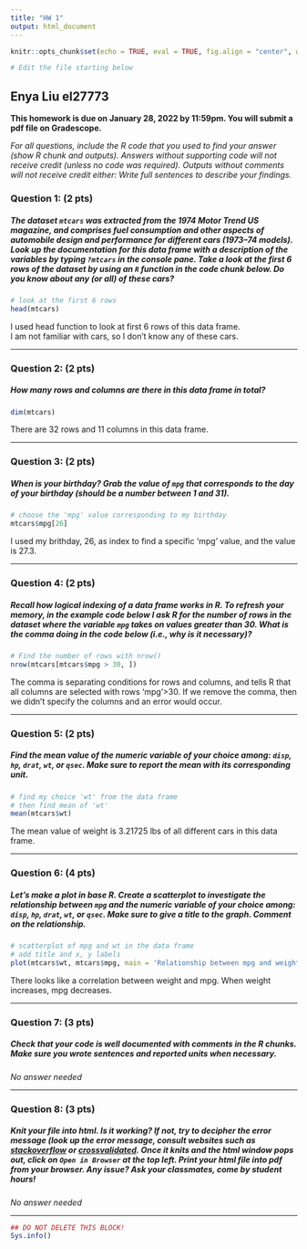 ```yaml
---
title: "HW 1"
output: html_document
---
```

```r
knitr::opts_chunk$set(echo = TRUE, eval = TRUE, fig.align = "center", warning = F, message = F, R.options=list(max.print=100))

# Edit the file starting below
```

## Enya Liu el27773

**This homework is due on January 28, 2022 by 11:59pm. You will submit a pdf file on Gradescope.**

*For all questions, include the R code that you used to find your answer (show R chunk and outputs). Answers without supporting code will not receive credit (unless no code was required). Outputs without comments will not receive credit either: Write full sentences to describe your findings.*

### Question 1: (2 pts)

##### The dataset `mtcars` was extracted from the 1974 Motor Trend US magazine, and comprises fuel consumption and other aspects of automobile design and performance for different cars (1973–74 models). Look up the documentation for this data frame with a description of the variables by typing `?mtcars` in the console pane. Take a look at the first 6 rows of the dataset by using an `R` function in the code chunk below. Do you know about any (or all) of these cars?

```r
# look at the first 6 rows
head(mtcars)

```

I used head function to look at first 6 rows of this data frame.\
I am not familiar with cars, so I don't know any of these cars.

---

### Question 2: (2 pts)

##### How many rows and columns are there in this data frame in total? 
```r
dim(mtcars)
```


There are 32 rows and 11 columns in this data frame.

---

### Question 3: (2 pts)

##### When is your birthday? Grab the value of `mpg` that corresponds to the day of your birthday (should be a number between 1 and 31). 

```r
# choose the 'mpg' value corresponding to my birthday
mtcars$mpg[26]

```

I used my brithday, 26, as index to  find a specific 'mpg' value, and the value is 27.3.

---

### Question 4: (2 pts)

##### Recall how logical indexing of a data frame works in R. To refresh your memory, in the example code below I ask R for the number of rows in the dataset where the variable `mpg` takes on values greater than 30. What is the comma doing in the code below (i.e., why is it necessary)?

```r
# Find the number of rows with nrow()
nrow(mtcars[mtcars$mpg > 30, ])
```

The comma is separating conditions for rows and columns, and tells R that all columns are selected with rows 'mpg'>30. If we remove the comma, then we didn't specify the columns and an error would occur.  

---

### Question 5: (2 pts)

##### Find the mean value of the numeric variable of your choice among: `disp`, `hp`, `drat`, `wt`, or `qsec`. Make sure to report the mean with its corresponding unit. 

```r
# find my choice 'wt' from the data frame
# then find mean of 'wt'
mean(mtcars$wt)
```

The mean value of weight is 3.21725 lbs of all different cars in this data frame. 

---

### Question 6: (4 pts)

##### Let's make a plot in base R. Create a scatterplot to investigate the relationship between `mpg` and the numeric variable of your choice among: `disp`, `hp`, `drat`, `wt`, or `qsec`. Make sure to give a title to the graph. Comment on the relationship.

```r
# scatterplot of mpg and wt in the data frame
# add title and x, y labels
plot(mtcars$wt, mtcars$mpg, main = 'Relationship between mpg and weight', xlab='weight', ylab='mpg')

```

There looks like a correlation between weight and mpg. When weight increases, mpg decreases. 

---

### Question 7: (3 pts)

##### Check that your code is well documented with comments in the R chunks. Make sure you wrote sentences and reported units when necessary.

*No answer needed*

---

### Question 8: (3 pts)

##### Knit your file into html. Is it working? If not, try to decipher the error message (look up the error message, consult websites such as [stackoverflow](https://stackoverflow.com/) or [crossvalidated](https://stats.stackexchange.com/). Once it knits and the html window pops out, click on `Open in Browser` at the top left. Print your html file into pdf from your browser. Any issue? Ask your classmates, come by student hours! 

*No answer needed*

---

```r
## DO NOT DELETE THIS BLOCK!
Sys.info()
```